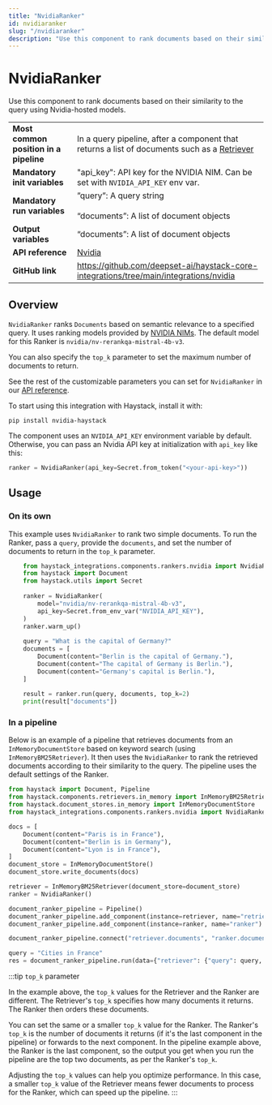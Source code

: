 ```yaml
---
title: "NvidiaRanker"
id: nvidiaranker
slug: "/nvidiaranker"
description: "Use this component to rank documents based on their similarity to the query using Nvidia-hosted models."
---
```


# NvidiaRanker

Use this component to rank documents based on their similarity to the query using Nvidia-hosted models.

|  |  |
| --- | --- |
| **Most common position in a pipeline** | In a query pipeline, after a component that returns a list of documents such as a [Retriever](../../../docs/pipeline-components/retrievers.mdx) |
| **Mandatory init variables** | "api_key": API key for the NVIDIA NIM. Can be set with `NVIDIA_API_KEY` env var. |
| **Mandatory run variables** | ”query”: A query string  <br /> <br />“documents”: A list of document objects |
| **Output variables** | “documents”: A list of document objects |
| **API reference** | [Nvidia](/reference/integrations-nvidia) |
| **GitHub link** | https://github.com/deepset-ai/haystack-core-integrations/tree/main/integrations/nvidia |

## Overview

`NvidiaRanker` ranks `Documents` based on semantic relevance to a specified query. It uses ranking models provided by [NVIDIA NIMs](https://ai.nvidia.com). The default model for this Ranker is `nvidia/nv-rerankqa-mistral-4b-v3`.

You can also specify the `top_k` parameter to set the maximum number of documents to return.

See the rest of the customizable parameters you can set for `NvidiaRanker` in our [API reference](/reference/integrations-nvidia).

To start using this integration with Haystack, install it with:

```shell
pip install nvidia-haystack
```

The component uses an `NVIDIA_API_KEY` environment variable by default. Otherwise, you can pass an Nvidia API key at initialization with `api_key` like this:

```python
ranker = NvidiaRanker(api_key=Secret.from_token("<your-api-key>"))
```

## Usage

### On its own

This example uses `NvidiaRanker` to rank two simple documents. To run the Ranker, pass a `query`, provide the `documents`, and set the number of documents to return in the `top_k` parameter.

```python
    from haystack_integrations.components.rankers.nvidia import NvidiaRanker
    from haystack import Document
    from haystack.utils import Secret
    
    ranker = NvidiaRanker(
        model="nvidia/nv-rerankqa-mistral-4b-v3",
        api_key=Secret.from_env_var("NVIDIA_API_KEY"),
    )
    ranker.warm_up()
    
    query = "What is the capital of Germany?"
    documents = [
        Document(content="Berlin is the capital of Germany."),
        Document(content="The capital of Germany is Berlin."),
        Document(content="Germany's capital is Berlin."),
    ]
    
    result = ranker.run(query, documents, top_k=2)
    print(result["documents"])
```

### In a pipeline

Below is an example of a pipeline that retrieves documents from an `InMemoryDocumentStore` based on keyword search (using `InMemoryBM25Retriever`). It then uses the `NvidiaRanker` to rank the retrieved documents according to their similarity to the query. The pipeline uses the default settings of the Ranker.

```python
from haystack import Document, Pipeline
from haystack.components.retrievers.in_memory import InMemoryBM25Retriever
from haystack.document_stores.in_memory import InMemoryDocumentStore
from haystack_integrations.components.rankers.nvidia import NvidiaRanker

docs = [
    Document(content="Paris is in France"),
    Document(content="Berlin is in Germany"),
    Document(content="Lyon is in France"),
]
document_store = InMemoryDocumentStore()
document_store.write_documents(docs)

retriever = InMemoryBM25Retriever(document_store=document_store)
ranker = NvidiaRanker()

document_ranker_pipeline = Pipeline()
document_ranker_pipeline.add_component(instance=retriever, name="retriever")
document_ranker_pipeline.add_component(instance=ranker, name="ranker")

document_ranker_pipeline.connect("retriever.documents", "ranker.documents")

query = "Cities in France"
res = document_ranker_pipeline.run(data={"retriever": {"query": query, "top_k": 3}, "ranker": {"query": query, "top_k": 2}})
```

:::tip
`top_k` parameter

In the example above, the `top_k` values for the Retriever and the Ranker are different. The Retriever's `top_k` specifies how many documents it returns. The Ranker then orders these documents.

You can set the same or a smaller `top_k` value for the Ranker. The Ranker's `top_k` is the number of documents it returns (if it's the last component in the pipeline) or forwards to the next component. In the pipeline example above, the Ranker is the last component, so the output you get when you run the pipeline are the top two documents, as per the Ranker's `top_k`.

Adjusting the `top_k` values can help you optimize performance. In this case, a smaller `top_k` value of the Retriever means fewer documents to process for the Ranker, which can speed up the pipeline.
:::